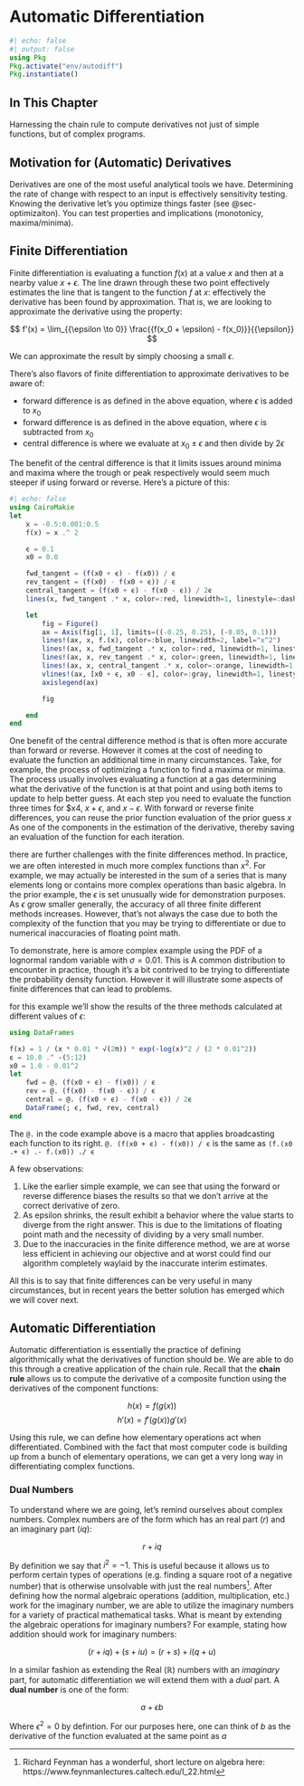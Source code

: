 # Automatic Differentiation
```julia
#| echo: false
#| output: false
using Pkg
Pkg.activate("env/autodiff")
Pkg.instantiate()
```

## In This Chapter

Harnessing the chain rule to compute derivatives not just of simple functions, but of complex programs.

## Motivation for (Automatic) Derivatives

Derivatives are one of the most useful analytical tools we have. Determining the rate of change with respect to an input is effectively sensitivity testing. Knowing the derivative let's you optimize things faster (see @sec-optimizaiton). You can test properties and implications (monotonicy, maxima/minima).

## Finite Differentiation

Finite differentiation is evaluating a function $f(x)$ at a value $x$ and then at a nearby value $x+\epsilon$. The line drawn through these two point effectively estimates the line that is tangent to the function $f$ at $x$: effectively the derivative has been found by approximation. That is, we are looking to approximate the derivative using the property:

$$
f'(x) = \lim_{{\epsilon \to 0}} \frac{{f(x_0 + \epsilon) - f(x_0)}}{{\epsilon}}
$$

We can approximate the result by simply choosing a small $\epsilon$.

There's also flavors of finite differentiation to approximate derivatives to be aware of:

- forward difference is as defined in the above equation, where $\epsilon$ is added to $x_0$
- forward difference is as defined in the above equation, where $\epsilon$ is subtracted from $x_0$
- central difference is where we evaluate at $x_0 \pm \epsilon$ and then divide by $2\epsilon$

The benefit of the central difference is that it limits issues around minima and maxima where the trough or peak respectively would seem much steeper if using forward or reverse. Here's a picture of this:

```julia
#| echo: false
using CairoMakie
let
    x = -0.5:0.001:0.5
    f(x) = x .^ 2

    ϵ = 0.1
    x0 = 0.0

    fwd_tangent = (f(x0 + ϵ) - f(x0)) / ϵ
    rev_tangent = (f(x0) - f(x0 + ϵ)) / ϵ
    central_tangent = (f(x0 + ϵ) - f(x0 - ϵ)) / 2ϵ
    lines(x, fwd_tangent .* x, color=:red, linewidth=1, linestyle=:dash, label="Forward Difference")

    let
        fig = Figure()
        ax = Axis(fig[1, 1], limits=((-0.25, 0.25), (-0.05, 0.1)))
        lines!(ax, x, f.(x), color=:blue, linewidth=2, label="x^2")
        lines!(ax, x, fwd_tangent .* x, color=:red, linewidth=1, linestyle=:dash, label="Forward Difference")
        lines!(ax, x, rev_tangent .* x, color=:green, linewidth=1, linestyle=:dash, label="Reverse Difference")
        lines!(ax, x, central_tangent .* x, color=:orange, linewidth=1, linestyle=:dash, label="Central Difference")
        vlines!(ax, [x0 + ϵ, x0 - ϵ], color=:gray, linewidth=1, linestyle=:dash, label="Epsilon")
        axislegend(ax)

        fig

    end
end
```

One benefit of the central difference method is that is often more accurate than forward or reverse. However it comes at the cost of needing to evaluate the function an additional time in many circumstances. Take, for example, the process of optimizing a function to find a maxima or minima. The process usually involves evaluating a function at a gas determining what the derivative of the function is at that point and using both items to update to help better guess. At each step you need to evaluate the function three times for $x4, $x+\epsilon$, and $x-\epsilon$. With forward or reverse finite differences, you can reuse the prior function evaluation of the prior guess $x$ As one of the components in the estimation of the derivative, thereby saving an evaluation of the function for each iteration.

 there are further challenges with the finite differences method. In practice, we are often interested in much more complex functions than $x^2$. For example, we may actually be interested in the sum of a series that is many elements long or contains more complex operations than basic algebra. In the prior example, the $\epsilon$ is set unusually wide for demonstration purposes. As $\epsilon$ grow smaller generally, the accuracy of all three finite different methods increases. However, that's not always the case due to both the complexity of the function that you may be trying to differentiate or due to numerical inaccuracies of floating point math.

To demonstrate, here is amore complex example using the PDF of a lognormal random variable with $\sigma=0.01$. This is A common distribution to encounter in practice, though it's a bit contrived to be trying to differentiate the probability density function. However it will illustrate some aspects of finite differences that can lead to problems.

 for this example we'll show the results of the three methods calculated at different values of $\epsilon$:


```julia
using DataFrames

f(x) = 1 / (x * 0.01 * √(2π)) * exp(-log(x)^2 / (2 * 0.01^2))
ϵ = 10.0 .^ -(5:12)
x0 = 1.0 - 0.01^2
let
    fwd = @. (f(x0 + ϵ) - f(x0)) / ϵ
    rev = @. (f(x0) - f(x0 - ϵ)) / ϵ
    central = @. (f(x0 + ϵ) - f(x0 - ϵ)) / 2ϵ
    DataFrame(; ϵ, fwd, rev, central)
end
```

::: callout-note
The `@.` in the code example above is a macro that applies broadcasting each function to its right. `@. (f(x0 + ϵ) - f(x0)) / ϵ` is the same as `(f.(x0 .+ ϵ) .- f.(x0)) ./ ϵ` 
:::

A few observations:

1. Like the earlier simple example, we can see that using the forward or reverse difference biases the results so that we don't arrive at the correct derivative of zero.
2. As epsilon shrinks, the result exhibit a behavior where the value starts to diverge from the right answer. This is due to the limitations of floating point math and the necessity of dividing by a very small number.
3. Due to the inaccuracies in the finite difference method, we are at worse less efficient in achieving our objective and at worst could find our algorithm completely waylaid by the inaccurate interim estimates.

All this is to say that finite differences can be very useful in many circumstances, but in recent years the better solution has emerged which we will cover next.

## Automatic Differentiation

Automatic differentiation is essentially the practice of defining algorithmically what the derivatives of function should be. We are able to do this through a creative application of the chain rule. Recall that the **chain rule** allows us to compute the derivative of a composite function using the derivatives of the component functions:

$$
h(x)=f(g(x))
$$
$$
h'(x) = f'(g(x)) g'(x)
$$

Using this rule, we can define how elementary operations act when differentiated. Combined with the fact that most computer code is building up from a bunch of elementary operations, we can get a very long way in differentiating complex functions.

### Dual Numbers

To understand where we are going, let's remind ourselves about complex numbers. Complex numbers are of the form which has an real part ($r$) and an imaginary part ($iq$):

$$
r+iq
$$

By definition we say that $i^2 = -1$. This is useful because it allows us to perform certain types of operations (e.g. finding a square root of a negative number) that is otherwise unsolvable with just the real numbers^[Richard Feynman has a wonderful, short lecture on algebra here: https://www.feynmanlectures.caltech.edu/I_22.html]. After defining how the normal algebraic operations (addition, multiplication, etc.) work for the imaginary number, we are able to utilize the imaginary numbers for a variety of practical mathematical tasks. What is meant by extending the algebraic operations for imaginary numbers? For example, stating how addition should work for imaginary numbers:

$$
(r+iq) + (s+iu) = (r+s) + i(q+u)
$$

In a similar fashion as extending the Real ($\mathbb{R}$) numbers with an *imaginary* part, for automatic differentiation we will extend them with a *dual* part. A **dual number** is one of the form:

$$
a + \epsilon b
$$

Where $\epsilon^2 = 0$ by defintion. For our purposes here, one can think of $b$ as the derivative of the function evaluated at the same point as $a$